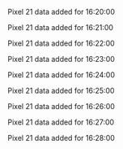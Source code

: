 Pixel 21 data added for 16:20:00

Pixel 21 data added for 16:21:00

Pixel 21 data added for 16:22:00

Pixel 21 data added for 16:23:00

Pixel 21 data added for 16:24:00

Pixel 21 data added for 16:25:00

Pixel 21 data added for 16:26:00

Pixel 21 data added for 16:27:00

Pixel 21 data added for 16:28:00

